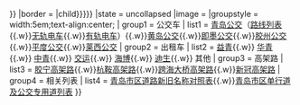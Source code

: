 {{Navbox
|name   = 青岛交通/市政道路
|title      = {{#if:{{{list only|}}}|| {{#if:{{{title|}}}|{{{title}}}|市政道路}}}}
|border   = {{{border|{{#if:{{{list only|}}}|child}}}}}
|state = uncollapsed
|image  =
|groupstyle = width:5em;text-align:center;
| group1 = 公交车 
| list1 = [[青岛公交]]（[[青岛公交路线列表|路线列表]]{{.w}}[[青岛无轨电车|无轨电车]]{{.w}}[[青岛有轨电车|有轨电车]]）{{.w}}[[黄岛公交]]{{.w}}[[即墨公交]]{{.w}}[[胶州公交]]{{.w}}[[平度公交]]{{.w}}[[莱西公交]]
| group2 = 出租车
| list2 = {{colorbox|#8B0000|border=none}} [[青岛益青出租汽车有限公司|益青]]{{.w}}{{colorbox|#00BFFF|border=none}} [[青岛华青出租汽车有限公司|华青]]{{.w}}{{colorbox|#48D1CC|border=none}} [[青岛市出租汽车股份有限公司|中青]]{{.w}}{{colorbox|#008B8B|border=none}} [[交运集团青岛温馨的士有限公司|交运]]{{.w}}{{colorbox|#0000CD|border=none}} [[青岛海博客运出租汽车有限公司|海博]]{{.w}}{{colorbox|#FFBF00|border=none}} [[青岛迪生城市客运汽车有限公司|迪生]]{{.w}}{{colorbox|#98FB98|border=none}} 其他
| group3 = 高架路
| list3 = [[胶宁高架路]]{{.w}}[[杭鞍高架路]]{{.w}}[[跨海大桥高架路]]{{.w}}[[新冠高架路]]
| group4 = 相关列表
| list4 = [[青岛市区道路新旧名称对照表]]{{.w}}[[青岛市区单行道及公交专用道列表]]
}}